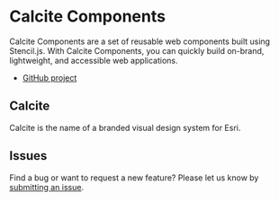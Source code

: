 <Meta title="Overview/Home" />

# Calcite Components

Calcite Components are a set of reusable web components built using Stencil.js. With Calcite Components, you can quickly build on-brand, lightweight, and accessible web applications.

- [GitHub project](https://github.com/Esri/calcite-components)

## Calcite

Calcite is the name of a branded visual design system for Esri.

## Issues

Find a bug or want to request a new feature? Please let us know by [submitting an issue](https://github.com/Esri/calcite-components/issues/new/choose).
